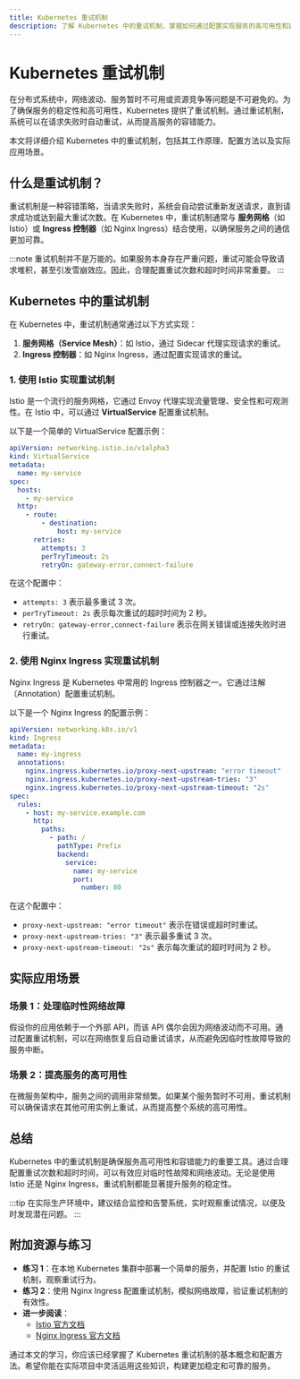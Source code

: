 ```yaml
---
title: Kubernetes 重试机制
description: 了解 Kubernetes 中的重试机制，掌握如何通过配置实现服务的高可用性和容错能力。
---
```


# Kubernetes 重试机制

在分布式系统中，网络波动、服务暂时不可用或资源竞争等问题是不可避免的。为了确保服务的稳定性和高可用性，Kubernetes 提供了重试机制。通过重试机制，系统可以在请求失败时自动重试，从而提高服务的容错能力。

本文将详细介绍 Kubernetes 中的重试机制，包括其工作原理、配置方法以及实际应用场景。

## 什么是重试机制？

重试机制是一种容错策略，当请求失败时，系统会自动尝试重新发送请求，直到请求成功或达到最大重试次数。在 Kubernetes 中，重试机制通常与 **服务网格**（如 Istio）或 **Ingress 控制器**（如 Nginx Ingress）结合使用，以确保服务之间的通信更加可靠。

:::note
重试机制并不是万能的。如果服务本身存在严重问题，重试可能会导致请求堆积，甚至引发雪崩效应。因此，合理配置重试次数和超时时间非常重要。
:::

## Kubernetes 中的重试机制

在 Kubernetes 中，重试机制通常通过以下方式实现：

1. **服务网格（Service Mesh）**：如 Istio，通过 Sidecar 代理实现请求的重试。
2. **Ingress 控制器**：如 Nginx Ingress，通过配置实现请求的重试。

### 1. 使用 Istio 实现重试机制

Istio 是一个流行的服务网格，它通过 Envoy 代理实现流量管理、安全性和可观测性。在 Istio 中，可以通过 **VirtualService** 配置重试机制。

以下是一个简单的 VirtualService 配置示例：

```yaml
apiVersion: networking.istio.io/v1alpha3
kind: VirtualService
metadata:
  name: my-service
spec:
  hosts:
    - my-service
  http:
    - route:
        - destination:
            host: my-service
      retries:
        attempts: 3
        perTryTimeout: 2s
        retryOn: gateway-error,connect-failure
```

在这个配置中：

- `attempts: 3` 表示最多重试 3 次。
- `perTryTimeout: 2s` 表示每次重试的超时时间为 2 秒。
- `retryOn: gateway-error,connect-failure` 表示在网关错误或连接失败时进行重试。

### 2. 使用 Nginx Ingress 实现重试机制

Nginx Ingress 是 Kubernetes 中常用的 Ingress 控制器之一。它通过注解（Annotation）配置重试机制。

以下是一个 Nginx Ingress 的配置示例：

```yaml
apiVersion: networking.k8s.io/v1
kind: Ingress
metadata:
  name: my-ingress
  annotations:
    nginx.ingress.kubernetes.io/proxy-next-upstream: "error timeout"
    nginx.ingress.kubernetes.io/proxy-next-upstream-tries: "3"
    nginx.ingress.kubernetes.io/proxy-next-upstream-timeout: "2s"
spec:
  rules:
    - host: my-service.example.com
      http:
        paths:
          - path: /
            pathType: Prefix
            backend:
              service:
                name: my-service
                port:
                  number: 80
```

在这个配置中：

- `proxy-next-upstream: "error timeout"` 表示在错误或超时时重试。
- `proxy-next-upstream-tries: "3"` 表示最多重试 3 次。
- `proxy-next-upstream-timeout: "2s"` 表示每次重试的超时时间为 2 秒。

## 实际应用场景

### 场景 1：处理临时性网络故障

假设你的应用依赖于一个外部 API，而该 API 偶尔会因为网络波动而不可用。通过配置重试机制，可以在网络恢复后自动重试请求，从而避免因临时性故障导致的服务中断。

### 场景 2：提高服务的高可用性

在微服务架构中，服务之间的调用非常频繁。如果某个服务暂时不可用，重试机制可以确保请求在其他可用实例上重试，从而提高整个系统的高可用性。

## 总结

Kubernetes 中的重试机制是确保服务高可用性和容错能力的重要工具。通过合理配置重试次数和超时时间，可以有效应对临时性故障和网络波动。无论是使用 Istio 还是 Nginx Ingress，重试机制都能显著提升服务的稳定性。

:::tip
在实际生产环境中，建议结合监控和告警系统，实时观察重试情况，以便及时发现潜在问题。
:::

## 附加资源与练习

- **练习 1**：在本地 Kubernetes 集群中部署一个简单的服务，并配置 Istio 的重试机制，观察重试行为。
- **练习 2**：使用 Nginx Ingress 配置重试机制，模拟网络故障，验证重试机制的有效性。
- **进一步阅读**：
  - [Istio 官方文档](https://istio.io/latest/docs/)
  - [Nginx Ingress 官方文档](https://kubernetes.github.io/ingress-nginx/)

通过本文的学习，你应该已经掌握了 Kubernetes 重试机制的基本概念和配置方法。希望你能在实际项目中灵活运用这些知识，构建更加稳定和可靠的服务。